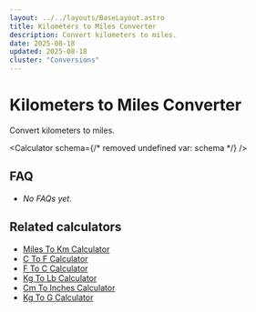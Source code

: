 ```yaml
---
layout: ../../layouts/BaseLayout.astro
title: Kilometers to Miles Converter
description: Convert kilometers to miles.
date: 2025-08-18
updated: 2025-08-18
cluster: "Conversions"
---
```




# Kilometers to Miles Converter

Convert kilometers to miles.

<Calculator schema={/* removed undefined var: schema */} />

## FAQ

- _No FAQs yet._

## Related calculators
- [Miles To Km Calculator](/calculators/miles-to-km-calculator/)
- [C To F Calculator](/calculators/c-to-f-calculator/)
- [F To C Calculator](/calculators/f-to-c-calculator/)
- [Kg To Lb Calculator](/calculators/kg-to-lb-calculator/)
- [Cm To Inches Calculator](/calculators/cm-to-inches-calculator/)
- [Kg To G Calculator](/calculators/kg-to-g-calculator/)
